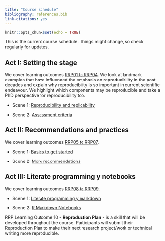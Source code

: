 ```yaml
---
title: "Course schedule"
bibliography: references.bib
link-citations: yes
---
```


```r
knitr::opts_chunk$set(echo = TRUE)
```


This is the current course schedule. Things might change, so check regularly for updates.

## Act I: Setting the stage

We cover learning outcomes [RRP01 to RRP04](index.html#learning-outcomes). We look at landmark examples that have influenced the emphasis on reproducibility in the past decades and explain why reproducibility is so important in current scientific endeavour. We highlight which components may be reproducible and take a PhD perspective for reproducibility too.

-   Scene 1: [Reproducibility and replicability](scene11.html)

-   Scene 2: [Assessment criteria](scene12.html)

## Act II: Recommendations and practices

We cover learning outcomes [RRP05 to RRP07](index.html#learning-outcomes).

-   Scene 1: [Basics to get started](session21.html)

-   Scene 2: [More recommendations](session21.html)

## Act III: Literate programming y notebooks

We cover learning outcomes [RRP08 to RRP09](index.html#learning-outcomes).

-   Scene 1: [Literate programming y markdown](sesion31.html)

-   Scene 2: [R Markdown Notebooks](sesion32.html)

RRP Learning Outcome 10 - **Reproduction Plan** - is a skill that will be developed throughout the course. Participants will submit their Reproduction Plan to make their next research project/work or technical writing more reproducible.